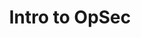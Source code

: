 ---
type: general
credit:
- SIGPwny
featured: false
slides: opsec.pdf
tags:
- osint
- misc
- opsec
- intro
- in-depth
time_start: 2017-02-22T18:00:00.000000Z
title: Intro to OpSec
week_number: 5
---